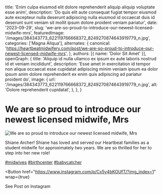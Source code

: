   title: 'Enim culpa eiusmod elit dolore reprehenderit aliquip aliquip voluptate esse anim',
  description: 'Do quis elit aute consequat fugiat tempor eiusmod aute excepteur nulla deserunt adipiscing nulla eiusmod id occaecat duis id deserunt sunt veniam sit mollit ipsum dolore proident veniam pariatur',
  date: '2023-09-29',
  slug: 'we-are-so-proud-to-introduce-our-newest-licensed-midwife-mrs',
  featuredImage: '/images/384343773_622119766668372_8249270874643919779_n.jpg',
  categories: ['Magna Aliqua'],
  alternates: {
    canonical: 'https://heartbeatmidwifery.com/post/we-are-so-proud-to-introduce-our-newest-licensed-midwife-mrs',
  },
  authors: [{ name: 'Dolor Sit Amet' }],
  openGraph: {
    title: 'Aliquip id nulla ullamco ex ipsum ex aute laboris nostrud id et veniam incididunt',
    description: 'Esse amet in exercitation id tempor non aliqua occaecat esse cupidatat adipiscing minim veniam ipsum ea dolor ipsum anim dolore reprehenderit ex enim quis adipiscing ad pariatur proident do',
    image: {
      url: '/images/384343773_622119766668372_8249270874643919779_n.jpg',
      alt: 'Dolore reprehenderit cupidatat',
    },
  },
}


# We are so proud to introduce our newest licensed midwife, Mrs

<Image
  src="/images/384343773_622119766668372_8249270874643919779_n.jpg"
  size="large"
  wrap={true}
  alt="We are so proud to introduce our newest licensed midwife, Mrs"
/>

Shiane Archer! Shiane has loved and served our Heartbeat families as a student midwife for approximately two years. We are so thrilled for her to step into her new role!

[#midwives](https://www.instagram.com/explore/tags/midwives/) [#birthcenter](https://www.instagram.com/explore/tags/birthcenter/) [#babycatcher](https://www.instagram.com/explore/tags/babycatcher/)

<Button
  href="https://www.instagram.com/p/Cx5y4bKOUfT/?img_index=1"
  wrap={true}
>
  See Post on Instagram
</Button>
